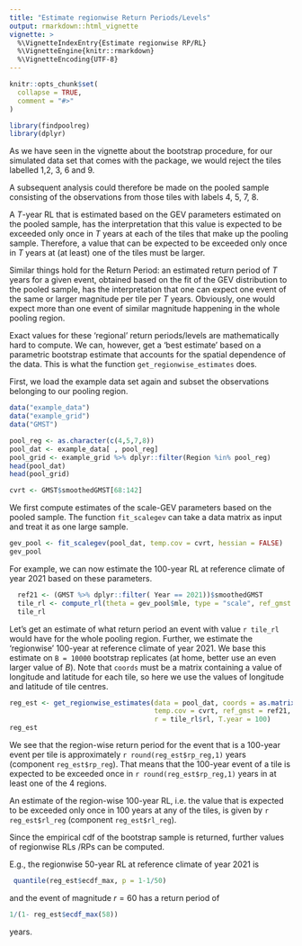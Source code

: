 ```yaml
---
title: "Estimate regionwise Return Periods/Levels"
output: rmarkdown::html_vignette
vignette: >
  %\VignetteIndexEntry{Estimate regionwise RP/RL}
  %\VignetteEngine{knitr::rmarkdown}
  %\VignetteEncoding{UTF-8}
---
```


```r
knitr::opts_chunk$set(
  collapse = TRUE,
  comment = "#>"
)
```

```r
library(findpoolreg)
library(dplyr)
```

As we have seen in the vignette about the bootstrap procedure, for 
our simulated data set that comes with the package, we would reject the tiles
labelled 1,2, 3, 6 and 9. 

A subsequent analysis could therefore be made on the pooled sample 
consisting of the observations from those tiles with labels 4, 5, 7, 8. 

A $T$-year RL that is estimated based on the GEV parameters estimated on the
pooled sample, has the interpretation that this value is expected to be exceeded
only once in $T$ years at each of the tiles that make up the pooling sample. 
Therefore, a value that can be expected to be exceeded only once in $T$ years at
(at least) one of the tiles must be larger. 

Similar things hold for the Return Period: an estimated return period of $T$ years
for a given event, obtained based on the fit of the GEV distribution to the pooled 
sample, has the interpretation that one can expect one event of the same or larger
magnitude per tile per $T$ years. 
Obviously, one would expect more than one event of similar magnitude happening in 
the whole pooling region. 


Exact values for these 'regional' return periods/levels are mathematically 
hard to compute. We can, however, get a 'best estimate' based on a parametric 
bootstrap estimate that accounts for the spatial dependence of the data. 
This is what the function `get_regionwise_estimates` does. 

First, we load the example data set again and subset the observations belonging 
to our pooling region.

```r
data("example_data")
data("example_grid")
data("GMST")

pool_reg <- as.character(c(4,5,7,8))
pool_dat <- example_data[ , pool_reg]
pool_grid <- example_grid %>% dplyr::filter(Region %in% pool_reg)
head(pool_dat)
head(pool_grid)

cvrt <- GMST$smoothedGMST[68:142]

```
We first compute estimates of the scale-GEV parameters based on the pooled sample. 
The function `fit_scalegev` can take a data matrix as input and treat it as one 
large sample. 

```r
gev_pool <- fit_scalegev(pool_dat, temp.cov = cvrt, hessian = FALSE)
gev_pool
```
For example, we can now estimate the 100-year RL at reference climate of year 2021
based on these parameters. 


```r
  ref21 <- (GMST %>% dplyr::filter( Year == 2021))$smoothedGMST
  tile_rl <- compute_rl(theta = gev_pool$mle, type = "scale", ref_gmst = ref21, Tyrl = 100)
  tile_rl 
```

Let's get an estimate of what return period an event with value `r tile_rl` would 
have for the whole pooling region. Further, we estimate the 'regionwise' 
100-year at reference climate of year 2021. We base this estimate on `B = 10000`
bootstrap replicates (at home, better use an even larger value of $B$). 
Note that `coords` must be a matrix containing a value of longitude and latitude 
for each tile, so here we use the values of longitude and latitude of tile centres.

```r
reg_est <- get_regionwise_estimates(data = pool_dat, coords = as.matrix(pool_grid[ , 6:7]), 
                                    temp.cov = cvrt, ref_gmst = ref21, B = 10000, 
                                    r = tile_rl$rl, T.year = 100)
reg_est
```
We see that the region-wise return period for the event that is a 100-year event 
per tile is approximately `r round(reg_est$rp_reg,1)` years (component `reg_est$rp_reg`).
That means that the 100-year event 
of a tile is expected to be exceeded once in `r round(reg_est$rp_reg,1)` years in
at least one of the 4 regions.

An estimate of the region-wise 100-year RL, i.e. the value that is expected to be 
exceeded only once in 100 years at any of the tiles, is given by `r reg_est$rl_reg`
(component `reg_est$rl_reg`).

Since the empirical cdf of the bootstrap sample is returned, further values of 
regionwise RLs /RPs can be computed. 

E.g., the regionwise 50-year RL at reference climate of year 2021 is
```r
 quantile(reg_est$ecdf_max, p = 1-1/50)
```
and the event of magnitude $r = 60$ has a return period of

```r
1/(1- reg_est$ecdf_max(58))
```
years.
